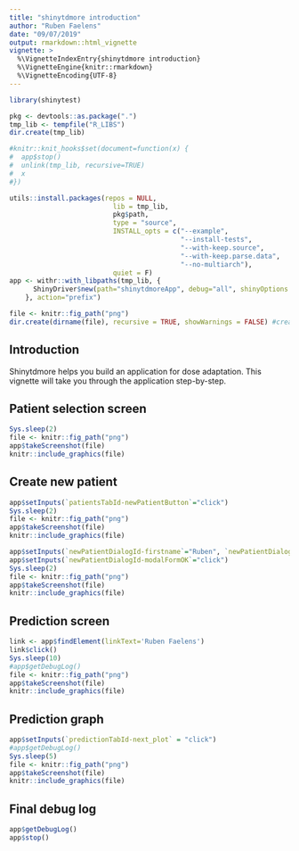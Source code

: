 ```yaml
---
title: "shinytdmore introduction"
author: "Ruben Faelens"
date: "09/07/2019"
output: rmarkdown::html_vignette
vignette: >
  %\VignetteIndexEntry{shinytdmore introduction}
  %\VignetteEngine{knitr::rmarkdown}
  %\VignetteEncoding{UTF-8}
---
```

```r
library(shinytest)

pkg <- devtools::as.package(".")
tmp_lib <- tempfile("R_LIBS")
dir.create(tmp_lib)

#knitr::knit_hooks$set(document=function(x) {
#  app$stop()
#  unlink(tmp_lib, recursive=TRUE)
#  x
#})

utils::install.packages(repos = NULL,
                          lib = tmp_lib,
                          pkg$path,
                          type = "source",
                          INSTALL_opts = c("--example",
                                           "--install-tests",
                                           "--with-keep.source",
                                           "--with-keep.parse.data",
                                           "--no-multiarch"),
                          quiet = F)
app <- withr::with_libpaths(tmp_lib, {
      ShinyDriver$new(path="shinytdmoreApp", debug="all", shinyOptions = list(test.mode=TRUE))
    }, action="prefix")

file <- knitr::fig_path("png")
dir.create(dirname(file), recursive = TRUE, showWarnings = FALSE) #create dir if not exists yet

```

## Introduction
Shinytdmore helps you build an application for dose adaptation. This vignette will take you through the application step-by-step.

## Patient selection screen
```r
Sys.sleep(2)
file <- knitr::fig_path("png")
app$takeScreenshot(file)
knitr::include_graphics(file)
```


## Create new patient
```r
app$setInputs(`patientsTabId-newPatientButton`="click")
Sys.sleep(2)
file <- knitr::fig_path("png")
app$takeScreenshot(file)
knitr::include_graphics(file)
```

```r
app$setInputs(`newPatientDialogId-firstname`="Ruben", `newPatientDialogId-lastname`="Faelens")
app$setInputs(`newPatientDialogId-modalFormOK`="click")
Sys.sleep(2)
file <- knitr::fig_path("png")
app$takeScreenshot(file)
knitr::include_graphics(file)
```

## Prediction screen
```r
link <- app$findElement(linkText='Ruben Faelens')
link$click()
Sys.sleep(10)
#app$getDebugLog()
file <- knitr::fig_path("png")
app$takeScreenshot(file)
knitr::include_graphics(file)
```
  
## Prediction graph
```r
app$setInputs(`predictionTabId-next_plot` = "click")
#app$getDebugLog()
Sys.sleep(5)
file <- knitr::fig_path("png")
app$takeScreenshot(file)
knitr::include_graphics(file)
```


## Final debug log
```r
app$getDebugLog()
app$stop()
```